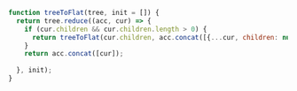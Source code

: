 ```javascript
function treeToFlat(tree, init = []) {
  return tree.reduce((acc, cur) => {
    if (cur.children && cur.children.length > 0) {
      return treeToFlat(cur.children, acc.concat([{...cur, children: null}]));
    } 
    return acc.concat([cur]);
    
  }, init);
}
```